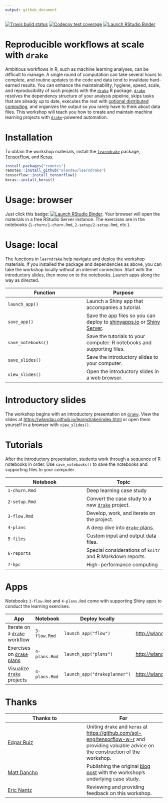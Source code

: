 ```yaml
---
output: github_document
---
```


[![Travis build status](https://travis-ci.org/wlandau/learndrake.svg?branch=master)](https://travis-ci.org/wlandau/learndrake)
[![Codecov test coverage](https://codecov.io/gh/wlandau/learndrake/branch/master/graph/badge.svg)](https://codecov.io/gh/wlandau/learndrake?branch=master)
[![Launch RStudio Binder](http://mybinder.org/badge_logo.svg)](https://mybinder.org/v2/gh/wlandau/learndrake/binder?urlpath=rstudio)

# Reproducible workflows at scale with `drake`

Ambitious workflows in R, such as machine learning analyses, can be difficult to manage. A single round of computation can take several hours to complete, and routine updates to the code and data tend to invalidate hard-earned results. You can enhance the maintainability, hygiene, speed, scale, and reproducibility of such projects with the [`drake`](https://github.com/ropensci/drake) R package. [`drake`](https://github.com/ropensci/drake) resolves the dependency structure of your analysis pipeline, skips tasks that are already up to date, executes the rest with [optional distributed computing](https://ropenscilabs.github.io/drake-manual/hpc.html), and organizes the output so you rarely have to think about data files. This workshop will teach you how to create and maintain machine learning projects with [`drake`](https://github.com/ropensci/drake)-powered automation.

# Installation

To obtain the workshop materials, install the [`learndrake`](https://github.com/wlandau/learndrake) package, [TensorFlow](https://www.tensorflow.org), and [Keras](https://keras.io/).

```r
install.packages("remotes")
remotes::install_github("wlandau/learndrake")
tensorflow::install_tensorflow()
keras::install_keras()
```

# Usage: browser

Just click this badge: [![Launch RStudio Binder](http://mybinder.org/badge_logo.svg)](https://mybinder.org/v2/gh/wlandau/learndrake/binder?urlpath=rstudio). Your browser will open the materials in a free RStudio Server instance. The exercises are in the notebooks (`1-churn/1-churn.Rmd`, `2-setup/2-setup.Rmd`, etc.).

# Usage: local

The functions in `learndrake` help navigate and deploy the workshop materials. If you installed the package and dependencies as above, you can take the workshop locally without an internet connection. Start with the introductory slides, then move on to the notebooks. Launch apps along the way as directed.

Function | Purpose
---|---
`launch_app()` | Launch a Shiny app that accompanies a tutorial.
`save_app()` | Save the app files so you can deploy to [shinyapps.io](https://www.shinyapps.io) or [Shiny Server](https://www.rstudio.com/products/shiny/shiny-server).
`save_notebooks()` | Save the tutorials to your computer: R notebooks and supporting files.
`save_slides()` | Save the introductory slides to your computer.
`view_slides()` | Open the introductory slides in a web browser.

# Introductory slides

The workshop begins with an introductory presentation on [`drake`](https://github.com/ropensci/drake). View the slides at <https://wlandau.github.io/learndrake/index.html> or open them yourself in a browser with `view_slides()`. 

# Tutorials

After the introductory presentation, students work through a sequence of R notebooks in order. Use `save_notebooks()` to save the notebooks and supporting files to your computer.

Notebook | Topic
---|---
`1-churn.Rmd` | Deep learning case study
`2-setup.Rmd` | Convert the case study to a new [`drake`](https://github.com/ropensci/drake) project.
`3-flow.Rmd`  | Develop, work, and iterate on the project.
`4-plans` | A deep dive into [`drake` plans](https://ropenscilabs.github.io/drake-manual/plans.html).
`5-files` | Custom input and output data files.
`6-reports` | Special considerations of `knitr` and R Markdown reports.
`7-hpc` | High-performance computing

# Apps

Notebooks `3-flow.Rmd` and `4-plans.Rmd` come with supporting Shiny apps to conduct the learning exercises.

App | Notebook | Deploy locally | Public URL
---|---|---|---
Iterate on a [`drake`](https://github.com/ropensci/drake) workflow | `3-flow.Rmd` | `launch_app("flow")` | <http://wlandau.shinyapps.io/learndrakeflow>
Exercises on [`drake` plans](https://ropenscilabs.github.io/drake-manual/plans.html) |  `4-plans.Rmd` | `launch_app("plans")` | <http://wlandau.shinyapps.io/learndrakeplans>
Visualize [`drake`](https://github.com/ropensci/drake) projects | `4-plans.Rmd` | `launch_app("drakeplanner")` | <http://wlandau.shinyapps.io/drakeplanner>

# Thanks

Thanks to | For
---|---
[Edgar Ruiz](https://github.com/edgararuiz) | Uniting `drake` and `keras` at <https://github.com/sol-eng/tensorflow-w-r> and providing valuable advice on the construction of the workshop.
[Matt Dancho](https://github.com/mdancho84) | Publishing the original [blog post](https://blogs.rstudio.com/tensorflow/posts/2018-01-11-keras-customer-churn/) with the workshop's underlying case study.
[Eric Nantz](https://github.com/rpodcast) | Reviewing and providing feedback on this workshop.
